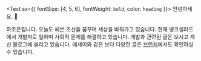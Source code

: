 <Text sx={{ fontSize: [4, 5, 6], fontWeight: `bold`, color: `heading` }}>
  안녕하세요. 👋
</Text>

하조은입니다. 오늘도 헤븐 조선을 꿈꾸며 세상을 바꿔가고 있습니다. 현재 뱅크샐러드에서 개발자로 일하며 사회적 문제를 해결하고 있습니다. 개발과 관련된 글은 보시고 계신 블로그에 올리고 있습니다. 에세이와 같은 보다 다양한 글은 [브런치](https://brunch.co.kr/@hajoeun)에서도 확인하실 수 있습니다.
